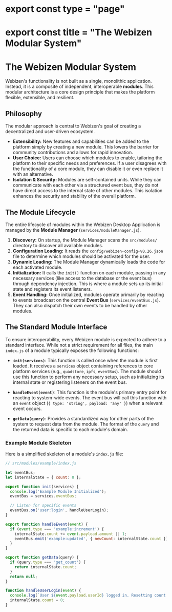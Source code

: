 # export const type = "page"
# export const title = "The Webizen Modular System"
# The Webizen Modular System

Webizen's functionality is not built as a single, monolithic application. Instead, it is a composite of independent, interoperable **modules**. This modular architecture is a core design principle that makes the platform flexible, extensible, and resilient.

## Philosophy

The modular approach is central to Webizen's goal of creating a decentralized and user-driven ecosystem.

- **Extensibility:** New features and capabilities can be added to the platform simply by creating a new module. This lowers the barrier for community contributions and allows for rapid innovation.
- **User Choice:** Users can choose which modules to enable, tailoring the platform to their specific needs and preferences. If a user disagrees with the functionality of a core module, they can disable it or even replace it with an alternative.
- **Isolation & Security:** Modules are self-contained units. While they can communicate with each other via a structured event bus, they do not have direct access to the internal state of other modules. This isolation enhances the security and stability of the overall platform.

## The Module Lifecycle

The entire lifecycle of modules within the Webizen Desktop Application is managed by the **Module Manager** (`services/moduleManager.js`).

1.  **Discovery:** On startup, the Module Manager scans the `src/modules/` directory to discover all available modules.
2.  **Configuration Loading:** It reads the `config/webizen-config-v0.26.json` file to determine which modules should be activated for the user.
3.  **Dynamic Loading:** The Module Manager dynamically loads the code for each activated module.
4.  **Initialization:** It calls the `init()` function on each module, passing in any necessary services (like access to the database or the event bus) through dependency injection. This is where a module sets up its initial state and registers its event listeners.
5.  **Event Handling:** Once initialized, modules operate primarily by reacting to events broadcast on the central **Event Bus** (`services/eventBus.js`). They can also dispatch their own events to be handled by other modules.

## The Standard Module Interface

To ensure interoperability, every Webizen module is expected to adhere to a standard interface. While not a strict requirement for all files, the main `index.js` of a module typically exposes the following functions:

- **`init(services)`**: This function is called once when the module is first loaded. It receives a `services` object containing references to core platform services (e.g., `quadstore`, `ipfs`, `eventBus`). The module should use this function to perform any necessary setup, such as initializing its internal state or registering listeners on the event bus.

- **`handleEvent(event)`**: This function is the module's primary entry point for reacting to system-wide events. The event bus will call this function with an `event` object (`{ type: 'string', payload: 'any' }`) when a relevant event occurs.

- **`getData(query)`**: Provides a standardized way for other parts of the system to request data from the module. The format of the `query` and the returned data is specific to each module's domain.

### Example Module Skeleton

Here is a simplified skeleton of a module's `index.js` file:

```javascript
// src/modules/example/index.js

let eventBus;
let internalState = { count: 0 };

export function init(services) {
  console.log('Example Module Initialized');
  eventBus = services.eventBus;

  // Listen for specific events
  eventBus.on('user:login', handleUserLogin);
}

export function handleEvent(event) {
  if (event.type === 'example:increment') {
    internalState.count += event.payload.amount || 1;
    eventBus.emit('example:updated', { newCount: internalState.count });
  }
}

export function getData(query) {
  if (query.type === 'get_count') {
    return internalState.count;
  }
  return null;
}

function handleUserLogin(event) {
  console.log(`User ${event.payload.userId} logged in. Resetting count.`);
  internalState.count = 0;
}